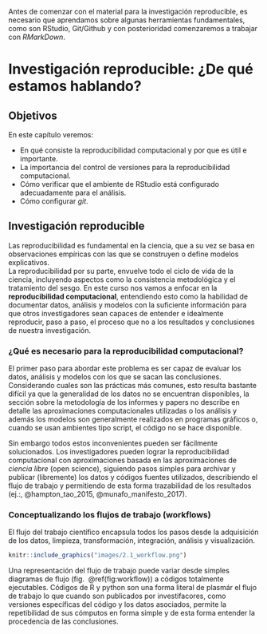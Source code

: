 Antes de comenzar con el material para la investigación reproducible, es necesario que 
aprendamos sobre algunas herramientas fundamentales, como son RStudio, Git/Github y con 
posterioridad comenzaremos a trabajar con _RMarkDown_.

# Investigación reproducible: ¿De qué estamos hablando?

## Objetivos

En este capítulo veremos:

- En qué consiste la reproducibilidad computacional y por que es útil e importante. 
- La importancia del control de versiones para la reproducibilidad computacional.
- Cómo verificar que el ambiente de RStudio está configurado adecuadamente para el análisis.
- Cómo configurar _git_.

## Investigación reproducible

Las reproducibilidad es fundamental en la ciencia, que a su vez se basa en observaciones 
empíricas con las 
que se construyen o define modelos explicativos.  
La reproducibilidad por su parte, envuelve todo el ciclo de vida de la ciencia,
incluyendo aspectos como la 
consistencia metodológica y el tratamiento del sesgo. En este curso nos vamos a enfocar en la 
**reproducibilidad computacional**, entendiendo esto como la habilidad de documentar datos, análisis y 
modelos con la suficiente información para que otros investigadores sean capaces de entender e
idealmente reproducir, paso a paso, el proceso que no a los resultados y conclusiones de nuestra
investigación.

### ¿Qué es necesario para la reproducibilidad computacional?

El primer paso para abordar este problema es ser capaz de evaluar los datos, análisis y modelos con los
que se sacan las conclusiones.  Considerando cuales son las prácticas más comunes, esto resulta bastante 
difícil ya que la generalidad de los datos no se encuentran disponibles, la sección sobre la metodología
de los informes y papers no describe en detalle las aproximaciones computacionales utilizadas o los 
análisis y además los modelos son generalmente realizados en programas gráficos o, cuando se usan 
ambientes tipo script, el código no se hace disponible.

Sin embargo todos estos inconvenientes pueden ser fácilmente solucionados. Los investigadores pueden 
lograr la reproducibilidad computacional con aproximaciones basada en las aproximaciones de 
_ciencia libre_ (open science), siguiendo pasos simples para archivar y publicar (libremente) los datos
y códigos fuentes utilizados, describiendo el flujo de trabajo y permitiendo de esta forma trazabilidad
de los resultados (ej.:, @hampton_tao_2015, @munafo_manifesto_2017).

### Conceptualizando los flujos de trabajo (workflows)

El flujo del trabajo científico encapsula todos los pasos desde la 
adquisición de los datos, limpieza, transformación, integración, análisis y 
visualización.  

```r
knitr::include_graphics("images/2.1_workflow.png")
```

Una representación del flujo de trabajo puede variar desde simples diagramas de flujo (fig. 
\@ref(fig:workflow)) a códigos totalmente ejecutables. Códigos de R y python son una forma literal de 
plasmár el flujo de trabajo lo que cuando son publicados por investifacores, como versiones 
específicas del código y los datos asociados, permite la repetibilidad de sus cómputos en forma simple
y de esta forma entender la procedencia de las conclusiones.
